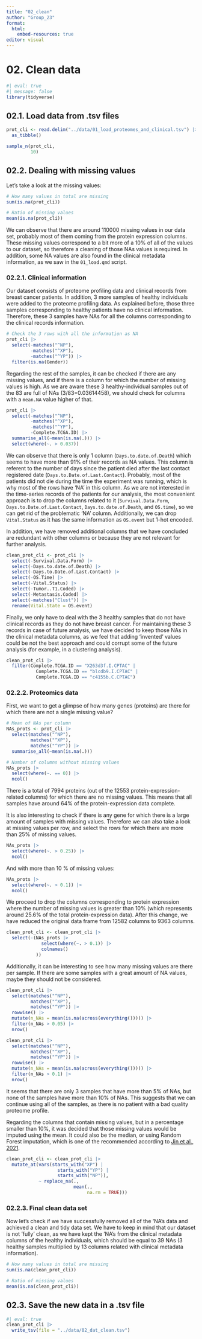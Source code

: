 ```yaml
---
title: "02_clean"
author: "Group_23"
format:
  html:
    embed-resources: true
editor: visual
---
```


# 02. Clean data

```r
#| eval: true 
#| message: false
library(tidyverse)
```

## 02.1. Load data from .tsv files

```r
prot_cli <- read.delim("../data/01_load_proteomes_and_clinical.tsv") |>
  as_tibble()

sample_n(prot_cli, 
         10)
```

## 02.2. Dealing with missing values

Let's take a look at the missing values:

```r
# How many values in total are missing
sum(is.na(prot_cli))

# Ratio of missing values
mean(is.na(prot_cli))
```

We can observe that there are around 110000 missing values in our data set, probably most of them coming from the protein expression columns. These missing values correspond to a bit more of a 10% of all of the values to our dataset, so therefore a cleaning of those NAs values is required. In addition, some NA values are also found in the clinical metadata information, as we saw in the `01_load.qmd` script.

### 02.2.1. Clinical information

Our dataset consists of proteome profiling data and clinical records from breast cancer patients. In addition, 3 more samples of healthy individuals were added to the proteome profiling data. As explained before, those three samples corresponding to healthy patients have no clinical information. Therefore, these 3 samples have NAs for all the columns corresponding to the clinical records information.

```r
# Check the 3 rows with all the information as NA
prot_cli |>
  select(-matches("^NP"),
         -matches("^XP"),
         -matches("^YP")) |> 
  filter(is.na(Gender))
```

Regarding the rest of the samples, it can be checked if there are any missing values, and if there is a column for which the number of missing values is high. As we are aware these 3 healthy-individual samples out of the 83 are full of NAs (3/83=0.03614458), we should check for columns with a `mean.NA` value higher of that.

```r
prot_cli |>
  select(-matches("^NP"),
         -matches("^XP"),
         -matches("^YP"),
         -Complete.TCGA.ID) |>
  summarise_all(~mean(is.na(.))) |>
  select(where(~. > 0.037))
```

We can observe that there is only 1 column (`Days.to.date.of.Death`) which seems to have more than 91% of their records as NA values. This column is referent to the number of days since the patient died after the last contact registered date (`Days.to.Date.of.Last.Contact`). Probably, most of the patients did not die during the time the experiment was running, which is why most of the rows have 'NA' in this column. As we are not interested in the time-series records of the patients for our analysis, the most convenient approach is to drop the columns related to it (`Survival.Data.Form`, `Days.to.Date.of.Last.Contact`, `Days.to.date.of.Death`, and `OS.time`), so we can get rid of the problematic 'NA' column. Additionally, we can drop `Vital.Status` as it has the same information as `OS.event` but 1-hot encoded.

In addition, we have removed additional columns that we have concluded are redundant with other columns or because they are not relevant for further analysis.

```r
clean_prot_cli <- prot_cli |>
  select(-Survival.Data.Form) |>
  select(-Days.to.date.of.Death) |>
  select(-Days.to.Date.of.Last.Contact) |>
  select(-OS.Time) |>
  select(-Vital.Status) |>
  select(-Tumor..T1.Coded) |>
  select(-Metastasis.Coded) |>
  select(-matches("Clust")) |>
  rename(Vital.State = OS.event)
```

Finally, we only have to deal with the 3 healthy samples that do not have clinical records as they do not have breast cancer. For maintaining these 3 records in case of future analysis, we have decided to keep those NAs in the clinical metadata columns, as we feel that adding 'invented' values could be not the best approach and could corrupt some of the future analysis (for example, in a clustering analysis).

```r
clean_prot_cli |>
  filter(Complete.TCGA.ID == "X263d3f.I.CPTAC" | 
           Complete.TCGA.ID == "blcdb9.I.CPTAC" | 
           Complete.TCGA.ID == "c4155b.C.CPTAC")
```

### 02.2.2. Proteomics data

First, we want to get a glimpse of how many genes (proteins) are there for which there are not a single missing value?

```r
# Mean of NAs per column
NAs_prots <- prot_cli |>
  select(matches("^NP"),
         matches("^XP"),
         matches("^YP")) |>
  summarise_all(~mean(is.na(.))) 

# Number of columns without missing values
NAs_prots |>
  select(where(~. == 0)) |>
  ncol()
```

There is a total of 7994 proteins (out of the 12553 protein-expression-related columns) for which there are no missing values. This means that all samples have around 64% of the protein-expression data complete.

It is also interesting to check if there is any gene for which there is a large amount of samples with missing values. Therefore we can also take a look at missing values per row, and select the rows for which there are more than 25% of missing values.

```r
NAs_prots |>
  select(where(~. > 0.25)) |>
  ncol()
```

And with more than 10 % of missing values:

```r
NAs_prots |>
  select(where(~. > 0.1)) |>
  ncol()
```

We proceed to drop the columns corresponding to protein expression where the number of missing values is greater than 10% (which represents around 25.6% of the total protein-expression data). After this change, we have reduced the original data frame from 12582 columns to 9363 columns.

```r
clean_prot_cli <- clean_prot_cli |>
  select(-(NAs_prots |>
             select(where(~. > 0.1)) |>
             colnames()
           ))
```

Additionally, it can be interesting to see how many missing values are there per sample. If there are some samples with a great amount of NA values, maybe they should not be considered.

```r
clean_prot_cli |>
  select(matches("^NP"),
         matches("^XP"),
         matches("^YP")) |>
  rowwise() |>
  mutate(n_NAs = mean(is.na(across(everything())))) |>
  filter(n_NAs > 0.05) |>
  nrow()
```

```r
clean_prot_cli |>
  select(matches("^NP"),
         matches("^XP"),
         matches("^YP")) |>
  rowwise() |>
  mutate(n_NAs = mean(is.na(across(everything())))) |>
  filter(n_NAs > 0.1) |>
  nrow()
```

It seems that there are only 3 samples that have more than 5% of NAs, but none of the samples have more than 10% of NAs. This suggests that we can continue using all of the samples, as there is no patient with a bad quality proteome profile.

Regarding the columns that contain missing values, but in a percentage smaller than 10%, it was decided that those missing values would be imputed using the mean. It could also be the median, or using Random Forest imputation, which is one of the recommended according to [Jin et al., 2021](https://www.nature.com/articles/s41598-021-81279-4#citeas).

```r
clean_prot_cli <- clean_prot_cli |>
  mutate_at(vars(starts_with("XP") | 
                   starts_with("YP") | 
                   starts_with("NP")),
            ~ replace_na(.,
                         mean(.,
                              na.rm = TRUE)))
```

### 02.2.3. Final clean data set

Now let's check if we have successfully removed all of the 'NA's data and achieved a clean and tidy data set. We have to keep in mind that our dataset is not 'fully' clean, as we have kept the 'NA's from the clinical metadata columns of the healthy individuals, which should be equal to 39 NAs (3 healthy samples multiplied by 13 columns related with clinical metadata information).

```r
# How many values in total are missing
sum(is.na(clean_prot_cli))

# Ratio of missing values
mean(is.na(clean_prot_cli))
```

## 02.3. Save the new data in a .tsv file

```r
#| eval: true 
clean_prot_cli |> 
  write_tsv(file = "../data/02_dat_clean.tsv")
```
